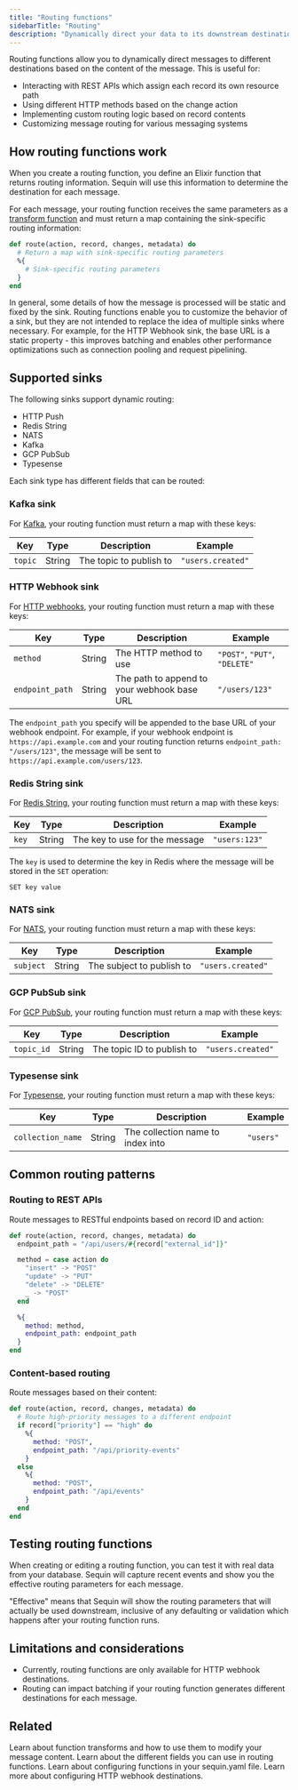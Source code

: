 ```yaml
---
title: "Routing functions"
sidebarTitle: "Routing"
description: "Dynamically direct your data to its downstream destination"
---
```


Routing functions allow you to dynamically direct messages to different destinations based on the content of the message. This is useful for:

- Interacting with REST APIs which assign each record its own resource path
- Using different HTTP methods based on the change action
- Implementing custom routing logic based on record contents
- Customizing message routing for various messaging systems

## How routing functions work

When you create a routing function, you define an Elixir function that returns routing information. Sequin will use this information to determine the destination for each message.

For each message, your routing function receives the same parameters as a [transform function](/reference/transforms) and must return a map containing the sink-specific routing information:

```elixir
def route(action, record, changes, metadata) do
  # Return a map with sink-specific routing parameters
  %{
    # Sink-specific routing parameters
  }
end
```
In general, some details of how the message is processed will be static and fixed by the sink.  Routing functions enable you to customize the behavior of a sink, but they are not intended to replace the idea of multiple sinks where necessary.
For example, for the HTTP Webhook sink, the base URL is a static property - this improves batching and enables other performance optimizations such as connection pooling and request pipelining.

## Supported sinks

The following sinks support dynamic routing:

- HTTP Push
- Redis String
- NATS
- Kafka
- GCP PubSub
- Typesense

Each sink type has different fields that can be routed:

### Kafka sink

For [Kafka](/reference/sinks/kafka), your routing function must return a map with these keys:

| Key | Type | Description | Example |
|-----|------|-------------|---------|
| `topic` | String | The topic to publish to | `"users.created"` |

### HTTP Webhook sink

For [HTTP webhooks](/reference/sinks/webhooks), your routing function must return a map with these keys:

| Key | Type | Description | Example |
|-----|------|-------------|---------|
| `method` | String | The HTTP method to use | `"POST"`, `"PUT"`, `"DELETE"` |
| `endpoint_path` | String | The path to append to your webhook base URL | `"/users/123"` |

The `endpoint_path` you specify will be appended to the base URL of your webhook endpoint. For example, if your webhook endpoint is `https://api.example.com` and your routing function returns `endpoint_path: "/users/123"`, the message will be sent to `https://api.example.com/users/123`.

### Redis String sink

For [Redis String](/reference/sinks/redis-string), your routing function must return a map with these keys:

| Key | Type | Description | Example |
|-----|------|-------------|---------|
| `key` | String | The key to use for the message | `"users:123"` |

The `key` is used to determine the key in Redis where the message will be stored in the `SET` operation:

```redis
SET key value
```

### NATS sink

For [NATS](/reference/sinks/nats), your routing function must return a map with these keys:

| Key | Type | Description | Example |
|-----|------|-------------|---------|
| `subject` | String | The subject to publish to | `"users.created"` |

### GCP PubSub sink

For [GCP PubSub](/reference/sinks/gcp-pubsub), your routing function must return a map with these keys:

| Key | Type | Description | Example |
|-----|------|-------------|---------|
| `topic_id` | String | The topic ID to publish to | `"users.created"` |

### Typesense sink

For [Typesense](/reference/sinks/typesense), your routing function must return a map with these keys:

| Key | Type | Description | Example |
|-----|------|-------------|---------|
| `collection_name` | String | The collection name to index into | `"users"` |



## Common routing patterns

### Routing to REST APIs

Route messages to RESTful endpoints based on record ID and action:

```elixir
def route(action, record, changes, metadata) do
  endpoint_path = "/api/users/#{record["external_id"]}"

  method = case action do
    "insert" -> "POST"
    "update" -> "PUT"
    "delete" -> "DELETE"
    _ -> "POST"
  end

  %{
    method: method,
    endpoint_path: endpoint_path
  }
end
```

### Content-based routing

Route messages based on their content:

```elixir
def route(action, record, changes, metadata) do
  # Route high-priority messages to a different endpoint
  if record["priority"] == "high" do
    %{
      method: "POST",
      endpoint_path: "/api/priority-events"
    }
  else
    %{
      method: "POST",
      endpoint_path: "/api/events"
    }
  end
end
```

## Testing routing functions

When creating or editing a routing function, you can test it with real data from your database. Sequin will capture recent events and show you the effective routing parameters for each message.

"Effective" means that Sequin will show the routing parameters that will actually be used downstream, inclusive of any defaulting or validation which happens after your routing function runs.

## Limitations and considerations

- Currently, routing functions are only available for HTTP webhook destinations.
- Routing can impact batching if your routing function generates different destinations for each message.

## Related

<CardGroup>
  <Card title="Function Transforms" icon="code" href="/reference/transforms#function-transform">
    Learn about function transforms and how to use them to modify your message content.
  </Card>
  <Card title="Messages reference" icon="message-dots" href="/reference/messages">
    Learn about the different fields you can use in routing functions.
  </Card>
  <Card title="Sequin YAML config" icon="pencil" href="/reference/sequin-yaml">
    Learn about configuring functions in your sequin.yaml file.
  </Card>
  <Card title="HTTP Webhooks" icon="globe" href="/reference/sinks#http-webhook-sink">
    Learn more about configuring HTTP webhook destinations.
  </Card>
</CardGroup>
